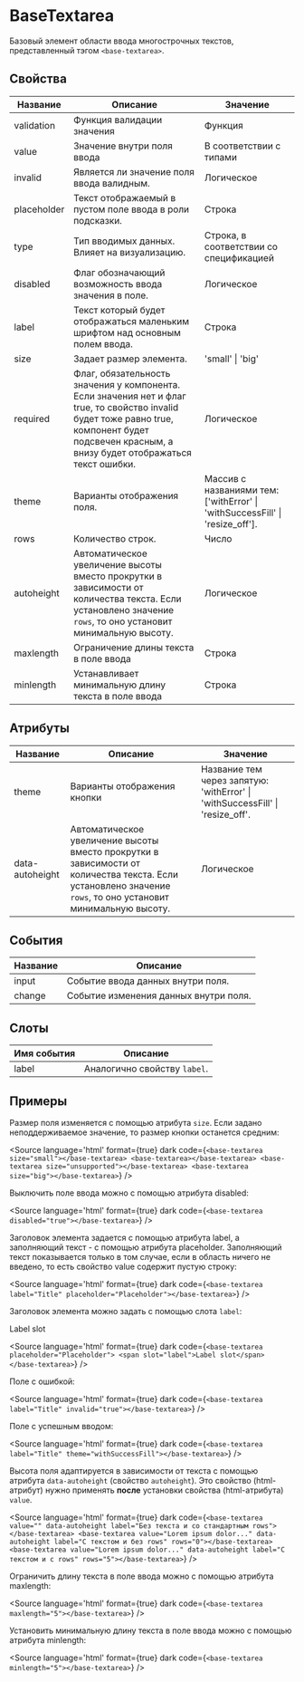 
# BaseTextarea

Базовый элемент области ввода многострочных текстов, представленный тэгом `<base-textarea>`.

## Свойства

| Название    | Описание                                                                                                                                                                                          | Значение                                                                     |
|-------------|---------------------------------------------------------------------------------------------------------------------------------------------------------------------------------------------------|------------------------------------------------------------------------------|
| validation  | Функция валидации значения                                                                                                                                                                        | Функция                                                                      |
| value       | Значение внутри поля ввода                                                                                                                                                                        | В соответствии с типами                                                      |
| invalid     | Является ли значение поля ввода валидным.                                                                                                                                                         | Логическое                                                                   |
| placeholder | Текст отображаемый в пустом поле ввода в роли подсказки.                                                                                                                                          | Строка                                                                       |
| type        | Тип вводимых данных. Влияет на визуализацию.                                                                                                                                                      | Строка, в соответствии со спецификацией                                      |
| disabled    | Флаг обозначающий возможность ввода значения в поле.                                                                                                                                              | Логическое                                                                   |
| label       | Текст который будет отображаться маленьким шрифтом над основным полем ввода.                                                                                                                      | Строка                                                                       |
| size        | Задает размер элемента.                                                                                                                                                                           | 'small' \| 'big'                                                             |
| required    | Флаг, обязательность значения у компонента. Если значения нет и флаг true, то свойство invalid будет тоже равно true, компонент будет подсвечен красным, а внизу будет отображаться текст ошибки. | Логическое                                                                   |
| theme       | Варианты отображения поля.                                                                                                                                                                        | Массив с названиями тем: ['withError' \| 'withSuccessFill' \| 'resize_off']. |
| rows        | Количество строк.                                                                                                                                                                                 | Число                                                                        |
| autoheight  | Автоматическое увеличение высоты вместо прокрутки в зависимости от количества текста. Если установлено значение `rows`, то оно установит минимальную высоту.                                      | Логическое                                                                   |
| maxlength   | Ограничение длины текста в поле ввода                                                                                                                                                             | Строка                                                                       |
| minlength   | Устанавливает минимальную длину текста в поле ввода                                                                                                                                               | Строка                                                                       |

## Атрибуты

| Название        | Описание                                                                                                                                                     | Значение                                                                      |
|-----------------|--------------------------------------------------------------------------------------------------------------------------------------------------------------|-------------------------------------------------------------------------------|
| theme           | Варианты отображения кнопки                                                                                                                                  | Название тем через запятую: 'withError' \| 'withSuccessFill' \| 'resize_off'. |
| data-autoheight | Автоматическое увеличение высоты вместо прокрутки в зависимости от количества текста. Если установлено значение `rows`, то оно установит минимальную высоту. | Логическое |

## События

| Название | Описание                              |
|----------|---------------------------------------|
| input    | Событие ввода данных внутри поля.     |
| change   | Событие изменения данных внутри поля. |

## Слоты

| Имя события | Описание                     |
|-------------|------------------------------|
| label       | Аналогично свойству `label`. |

## Примеры

Размер поля изменяется с помощью атрибута `size`. Если задано неподдерживаемое значение, то размер кнопки останется средним:

<Canvas>
  <base-textarea size="small" placeholder="size_small"></base-textarea>
  <base-textarea placeholder="default size"></base-textarea>
  <base-textarea size="unsupported" placeholder="default size"></base-textarea>
  <base-textarea size="big" placeholder="size_big"></base-textarea>
</Canvas>

<Source
language='html'
format={true}
dark
code={`
<base-textarea size="small"></base-textarea>
<base-textarea></base-textarea>
<base-textarea size="unsupported"></base-textarea>
<base-textarea size="big"></base-textarea>
`}
/>

Выключить поле ввода можно с помощью атрибута disabled:

<Canvas>
  <base-textarea disabled="true"></base-textarea>
</Canvas>

<Source
language='html'
format={true}
dark
code={`
<base-textarea disabled="true"></base-textarea>
`}
/>

Заголовок элемента задается с помощью атрибута label, а заполняющий текст - с помощью атрибута placeholder. Заполняющий текст показывается только в том случае, если в область ничего не введено, то есть свойство value содержит пустую строку:

<Canvas>
  <base-textarea label="Title" placeholder="Placeholder"></base-textarea>
</Canvas>

<Source
language='html'
format={true}
dark
code={`
<base-textarea label="Title" placeholder="Placeholder"></base-textarea>
`}
/>

Заголовок элемента можно задать с помощью слота `label`:

<Canvas>
  <base-textarea placeholder="Placeholder">
    <span slot="label">Label slot</span>
  </base-textarea>
</Canvas>

<Source
language='html'
format={true}
dark
code={`
<base-textarea placeholder="Placeholder">
  <span slot="label">Label slot</span>
</base-textarea>
`}
/>

Поле с ошибкой:

<Canvas>
  <base-textarea label="Title" invalid="true"></base-textarea>
</Canvas>

<Source
language='html'
format={true}
dark
code={`
<base-textarea label="Title" invalid="true"></base-textarea>
`}
/>

Поле с успешным вводом:

<Canvas>
  <base-textarea label="Title" theme="withSuccessFill"></base-textarea>
</Canvas>

<Source
language='html'
format={true}
dark
code={`
<base-textarea label="Title" theme="withSuccessFill"></base-textarea>
`}
/>

Высота поля адаптируется в зависимости от текста с помощью атрибута `data-autoheight` (свойство `autoheight`). Это свойство (html-атрибут) нужно применять **после** установки свойства (html-атрибута) `value`.

<Canvas>
  <base-textarea value="" data-autoheight label="Без текста и со стандартным rows"></base-textarea>
  <base-textarea value="Lorem ipsum dolor sit amet consectetur adipisicing elit. Voluptate accusantium nobis ipsa sapiente laboriosam deserunt rem. Impedit distinctio est ut nulla voluptatem aspernatur libero temporibus, beatae necessitatibus commodi dignissimos veniam!" data-autoheight label="С текстом и без rows" rows="0"></base-textarea>
  <base-textarea value="Lorem ipsum dolor sit amet consectetur adipisicing elit." data-autoheight label="С текстом и с rows" title="С текстом и с rows" rows="5"></base-textarea>
</Canvas>

<Source
language='html'
format={true}
dark
code={`
<base-textarea value="" data-autoheight label="Без текста и со стандартным rows"></base-textarea>
<base-textarea value="Lorem ipsum dolor..." data-autoheight label="С текстом и без rows" rows="0"></base-textarea>
<base-textarea value="Lorem ipsum dolor..." data-autoheight label="С текстом и с rows" rows="5"></base-textarea>
`}
/>

Ограничить длину текста в поле ввода можно с помощью атрибута maxlength:

<Canvas>
  <base-textarea maxlength="5"></base-textarea>
</Canvas>

<Source
language='html'
format={true}
dark
code={`
<base-textarea maxlength="5"></base-textarea>
`}
/>

Установить минимальную длину текста в поле ввода можно с помощью атрибута minlength:

<Canvas>
  <base-textarea minlength="5"></base-textarea>
</Canvas>

<Source
language='html'
format={true}
dark
code={`
<base-textarea minlength="5"></base-textarea>
`}
/>